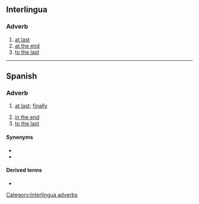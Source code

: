 {{also|alfin}}
==Interlingua==

===Adverb===
{{head|ia|adverb}}

# [[at last]]
# [[at the end]]
# [[to the last]]

[[Category:Interlingua adverbs]]

----

==Spanish==

===Adverb===
{{es-adv|head=[[al]] [[fin]]}}

# {{lb|es|idiomatic}} [[at last]]; [[finally]]
# [[in the end]]
# [[to the last]]

====Synonyms====
* {{l|es|finalmente}}
* {{l|es|al la final}}

====Derived terms====
* {{l|es|al fin y al cabo}}